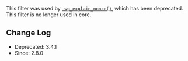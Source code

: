 This filter was used by <tt>[[Function_Reference/wp_explain_nonce | wp_explain_nonce()]]</tt>, which has been deprecated. This filter is no longer used in core.

== Change Log ==

* Deprecated: 3.4.1
* Since: 2.8.0
